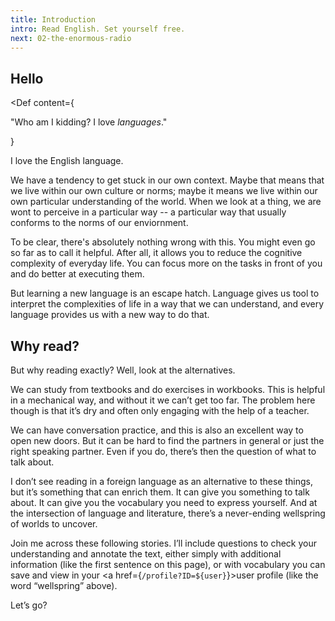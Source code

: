 ```yaml
---
title: Introduction
intro: Read English. Set yourself free.
next: 02-the-enormous-radio
---
```


## Hello

<Def
  content={
    <p>
      "Who am I kidding? I love <i>languages</i>."
    </p>
  }
>
  I love the English language.
</Def>

We have a tendency to get stuck in our own context. Maybe that means that we live within our own culture or norms; maybe it means we live within our own particular understanding of the world. When we look at a thing, we are wont to perceive in a particular way -- a particular way that usually conforms to the norms of our enviornment.

To be clear, there's absolutely nothing wrong with this. You might even go so far as to call it helpful. After all, it allows you to reduce the cognitive complexity of everyday life. You can focus more on the tasks in front of you and do better at executing them.

But learning a new language is an escape hatch. Language gives us tool to interpret the complexities of life in a way that we can understand, and every language provides us with a new way to do that.

## Why read?

But why reading exactly? Well, look at the alternatives.

We can study from textbooks and do exercises in workbooks. This is helpful in a mechanical way, and without it we can’t get too far. The problem here though is that it’s dry and often only engaging with the help of a teacher.

We can have conversation practice, and this is also an excellent way to open new doors. But it can be hard to find the partners in general or just the right speaking partner. Even if you do, there’s then the question of what to talk about.

I don’t see reading in a foreign language as an alternative to these things, but it’s something that can enrich them. It can give you something to talk about. It can give you the vocabulary you need to express yourself. And at the intersection of language and literature, there’s a never-ending <Def content="an original and plentiful source" user={user} location={path}>wellspring</Def> of worlds to uncover.

Join me across these following stories. I’ll include questions to check your understanding and annotate the text, either simply with additional information (like the first sentence on this page), or with vocabulary you can save and view in your <a href={`/profile?ID=${user}`}>user profile</a> (like the word “wellspring” above).

Let’s go?
